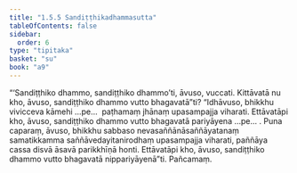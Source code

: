 ```yaml
---
title: "1.5.5 Sandiṭṭhikadhammasutta"
tableOfContents: false
sidebar:
  order: 6
type: "tipitaka"
basket: "su"
book: "a9"
---
```



<DynamicBreadcrumb />

<Division number="46" book="a9">

<Paragraph number="384" book="a9">
“‘Sandiṭṭhiko dhammo, sandiṭṭhiko dhammo’ti, āvuso, vuccati. Kittāvatā nu kho, āvuso, sandiṭṭhiko dhammo vutto bhagavatā”ti?
</Paragraph>

<Paragraph number="385" book="a9">
“Idhāvuso, bhikkhu vivicceva kāmehi …pe…  paṭhamaṃ jhānaṃ upasampajja viharati. Ettāvatāpi kho, āvuso, sandiṭṭhiko dhammo vutto bhagavatā pariyāyena …pe… .
</Paragraph>

<Paragraph number="386" book="a9">
Puna caparaṃ, āvuso, bhikkhu sabbaso nevasaññānāsaññāyatanaṃ samatikkamma saññāvedayitanirodhaṃ upasampajja viharati, paññāya cassa disvā āsavā parikkhīṇā honti. Ettāvatāpi kho, āvuso, sandiṭṭhiko dhammo vutto bhagavatā nippariyāyenā”ti.

</Paragraph>
</Division>

<Paragraph number="387" type="center" book="a9">
Pañcamaṃ.
</Paragraph>